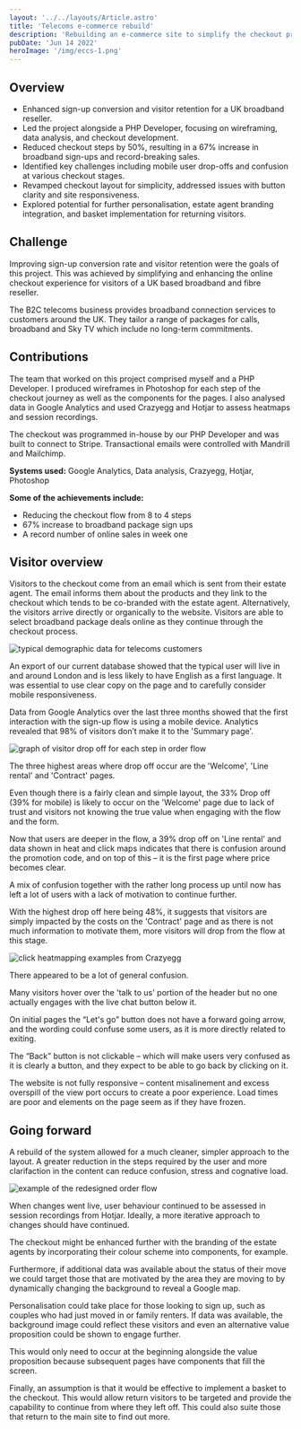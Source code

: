 ```yaml
---
layout: '../../layouts/Article.astro'
title: 'Telecoms e-commerce rebuild'
description: 'Rebuilding an e-commerce site to simplify the checkout process and improve sign-up conversion rates'
pubDate: 'Jun 14 2022'
heroImage: '/img/eccs-1.png'
---
```



## Overview
- Enhanced sign-up conversion and visitor retention for a UK broadband reseller.
- Led the project alongside a PHP Developer, focusing on wireframing, data analysis, and checkout development.
- Reduced checkout steps by 50%, resulting in a 67% increase in broadband sign-ups and record-breaking sales.
- Identified key challenges including mobile user drop-offs and confusion at various checkout stages.
- Revamped checkout layout for simplicity, addressed issues with button clarity and site responsiveness.
- Explored potential for further personalisation, estate agent branding integration, and basket implementation for returning visitors.

## Challenge
Improving sign-up conversion rate and visitor retention were the goals of this project. This was achieved by simplifying and enhancing the online checkout experience for visitors of a UK based broadband and fibre reseller.

The B2C telecoms business provides broadband connection services to customers around the UK. They tailor a range of packages for calls, broadband and Sky TV which include no long-term commitments.

## Contributions
The team that worked on this project comprised myself and a PHP Developer. I produced wireframes in Photoshop for each step of the checkout journey as well as the components for the pages. I also analysed data in Google Analytics and used Crazyegg and Hotjar to assess heatmaps and session recordings.

The checkout was programmed in-house by our PHP Developer and was built to connect to Stripe. Transactional emails were controlled with Mandrill and Mailchimp.

__Systems used:__ Google Analytics, Data analysis, Crazyegg, Hotjar, Photoshop

**Some of the achievements include:**
- Reducing the checkout flow from 8 to 4 steps
- 67% increase to broadband package sign ups
- A record number of online sales in week one

## Visitor overview
Visitors to the checkout come from an email which is sent from their estate agent. The email informs them about the products and they link to the checkout which tends to be co-branded with the estate agent. Alternatively, the visitors arrive directly or organically to the website. Visitors are able to select broadband package deals online as they continue through the checkout process.

<Image src="/img/eccs-2.png" alt="typical demographic data for telecoms customers" width={877} height={350} />

An export of our current database showed that the typical user will live in and around London and is less likely to have English as a first language. It was essential to use clear copy on the page and to carefully consider mobile responsiveness.

Data from Google Analytics over the last three months showed that the first interaction with the sign-up flow is using a mobile device. Analytics revealed that 98% of visitors don’t make it to the 'Summary page'.

<Image src="/img/eccs-3.png" alt="graph of visitor drop off for each step in order flow" width={877} height={350} />

The three highest areas where drop off occur are the 'Welcome', 'Line rental' and 'Contract' pages.

Even though there is a fairly clean and simple layout, the 33% Drop off (39% for mobile) is likely to occur on the 'Welcome' page due to lack of trust and visitors not knowing the true value when engaging with the flow and the form.

Now that users are deeper in the flow, a 39% drop off on 'Line rental' and data shown in heat and click maps indicates that there is confusion around the promotion code, and on top of this – it is the first page where price becomes clear.

A mix of confusion together with the rather long process up until now has left a lot of users with a lack of motivation to continue further.

With the highest drop off here being 48%, it suggests that visitors are simply impacted by the costs on the 'Contract' page and as there is not much information to motivate them, more visitors will drop from the flow at this stage.

<Image src="/img/eccs-4.png" alt="click heatmapping examples from Crazyegg" width={920} height={350} />

There appeared to be a lot of general confusion.

Many visitors hover over the 'talk to us' portion of the header but no one actually engages with the live chat button below it.

On initial pages the “Let's go” button does not have a forward going arrow, and the wording could confuse some users, as it is more directly related to exiting.

The “Back” button is not clickable – which will make users very confused as it is clearly a button, and they expect to be able to go back by clicking on it.

The website is not fully responsive – content misalinement and excess overspill of the view port occurs to create a poor experience. Load times are poor and elements on the page seem as if they have frozen.

## Going forward
A rebuild of the system allowed for a much cleaner, simpler approach to the layout. A greater reduction in the steps required by the user and more clarifaction in the content can reduce confusion, stress and cognative load.

<Image src="/img/eccs-1.png" alt="example of the redesigned order flow" width={920} height={350} />

When changes went live, user behaviour continued to be assessed in session recordings from Hotjar. Ideally, a more iterative approach to changes should have continued.

The checkout might be enhanced further with the branding of the estate agents by incorporating their colour scheme into components, for example.

Furthermore, if additional data was available about the status of their move we could target those that are motivated by the area they are moving to by dynamically changing the background to reveal a Google map.

Personalisation could take place for those looking to sign up, such as couples who had just moved in or family renters. If data was available, the background image could reflect these visitors and even an alternative value proposition could be shown to engage further.

This would only need to occur at the beginning alongside the value proposition because subsequent pages have components that fill the screen.

Finally, an assumption is that it would be effective to implement a basket to the checkout. This would allow return visitors to be targeted and provide the capability to continue from where they left off. This could also suite those that return to the main site to find out more.